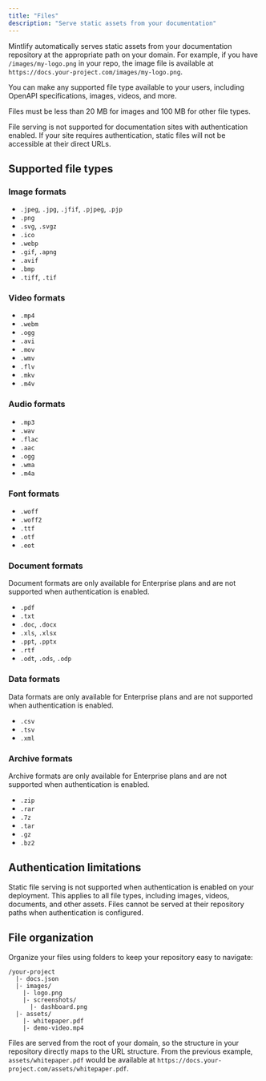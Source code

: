 ```yaml
---
title: "Files"
description: "Serve static assets from your documentation"
---
```


Mintlify automatically serves static assets from your documentation repository at the appropriate path on your domain. For example, if you have `/images/my-logo.png` in your repo, the image file is available at `https://docs.your-project.com/images/my-logo.png`.

You can make any supported file type available to your users, including OpenAPI specifications, images, videos, and more.

Files must be less than 20 MB for images and 100 MB for other file types.

<Note>
File serving is not supported for documentation sites with authentication enabled. If your site requires authentication, static files will not be accessible at their direct URLs.
</Warning>

## Supported file types

### Image formats
- `.jpeg`, `.jpg`, `.jfif`, `.pjpeg`, `.pjp`
- `.png`
- `.svg`, `.svgz`
- `.ico`
- `.webp`
- `.gif`, `.apng`
- `.avif`
- `.bmp`
- `.tiff`, `.tif`

### Video formats
- `.mp4`
- `.webm`
- `.ogg`
- `.avi`
- `.mov`
- `.wmv`
- `.flv`
- `.mkv`
- `.m4v`

### Audio formats
- `.mp3`
- `.wav`
- `.flac`
- `.aac`
- `.ogg`
- `.wma`
- `.m4a`

### Font formats
- `.woff`
- `.woff2`
- `.ttf`
- `.otf`
- `.eot`

### Document formats

<Note>Document formats are only available for Enterprise plans and are not supported when authentication is enabled.</Note>

- `.pdf`
- `.txt`
- `.doc`, `.docx`
- `.xls`, `.xlsx`
- `.ppt`, `.pptx`
- `.rtf`
- `.odt`, `.ods`, `.odp`

### Data formats

<Note>Data formats are only available for Enterprise plans and are not supported when authentication is enabled.</Note>

- `.csv`
- `.tsv`
- `.xml`

### Archive formats

<Note>Archive formats are only available for Enterprise plans and are not supported when authentication is enabled.</Note>

- `.zip`
- `.rar`
- `.7z`
- `.tar`
- `.gz`
- `.bz2`

## Authentication limitations

<Warning>
Static file serving is not supported when authentication is enabled on your deployment. This applies to all file types, including images, videos, documents, and other assets. Files cannot be served at their repository paths when authentication is configured.
</Warning>

## File organization

Organize your files using folders to keep your repository easy to navigate:

```text
/your-project
  |- docs.json
  |- images/
    |- logo.png
    |- screenshots/
      |- dashboard.png
  |- assets/
    |- whitepaper.pdf
    |- demo-video.mp4
```

Files are served from the root of your domain, so the structure in your repository directly maps to the URL structure. From the previous example, `assets/whitepaper.pdf` would be available at `https://docs.your-project.com/assets/whitepaper.pdf`.
